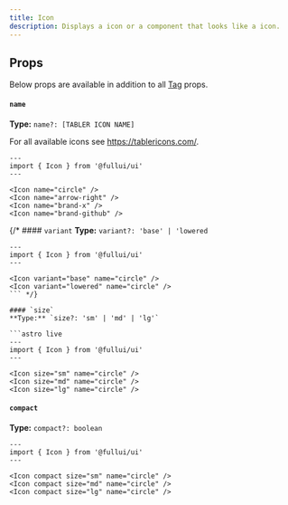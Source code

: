 ```yaml
---
title: Icon
description: Displays a icon or a component that looks like a icon.
---
```


## Props
Below props are available in addition to all [Tag](/foundation/tag) props.

#### `name`
**Type:** `name?: [TABLER ICON NAME]`

For all available icons see https://tablericons.com/.

```astro live
---
import { Icon } from '@fullui/ui'
---

<Icon name="circle" />
<Icon name="arrow-right" />
<Icon name="brand-x" />
<Icon name="brand-github" />
```

{/* #### `variant`
**Type:** `variant?: 'base' | 'lowered`

```astro live
---
import { Icon } from '@fullui/ui'
---

<Icon variant="base" name="circle" />
<Icon variant="lowered" name="circle" />
``` */}

#### `size`
**Type:** `size?: 'sm' | 'md' | 'lg'`

```astro live
---
import { Icon } from '@fullui/ui'
---

<Icon size="sm" name="circle" />
<Icon size="md" name="circle" />
<Icon size="lg" name="circle" />
```

#### `compact`
**Type:** `compact?: boolean`

```astro live
---
import { Icon } from '@fullui/ui'
---

<Icon compact size="sm" name="circle" />
<Icon compact size="md" name="circle" />
<Icon compact size="lg" name="circle" />
```